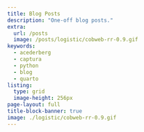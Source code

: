```yaml
---
title: Blog Posts
description: "One-off blog posts."
extra:
  url: /posts
  image: /posts/logistic/cobweb-rr-0.9.gif
keywords:
  - acederberg
  - captura
  - python
  - blog
  - quarto
listing: 
  type: grid
  image-height: 256px
page-layout: full
title-block-banner: true
image: ./logistic/cobweb-rr-0.9.gif
---
```



